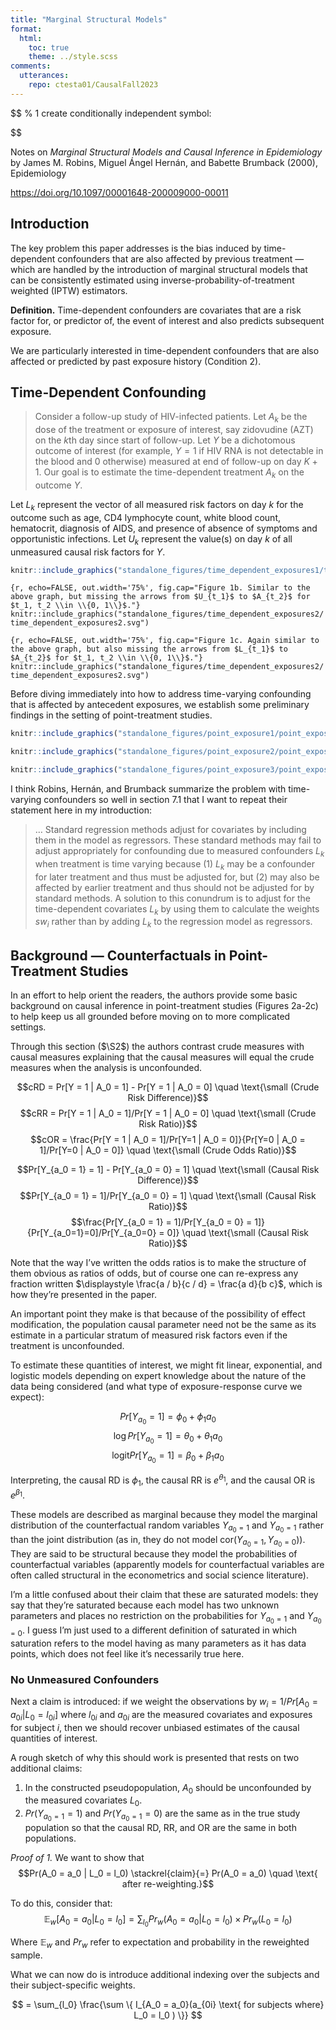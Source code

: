 ```yaml
---
title: "Marginal Structural Models"
format: 
  html:
    toc: true
    theme: ../style.scss
comments:
  utterances:
    repo: ctesta01/CausalFall2023
---
```


::: {.content-hidden}
$$
\newcommand{\E}[0]{\mathbb E}

% 1 create conditionally independent symbol:
\newcommand\independent{\perp\!\!\!\perp}
\def\independenT#1#2{\mathrel{\rlap{$#1#2$}\mkern2mu{#1#2}}}
$$
:::

Notes on <i>Marginal Structural Models and Causal Inference in Epidemiology</i> by James M. Robins, Miguel Ángel Hernán, and Babette Brumback (2000), Epidemiology

<https://doi.org/10.1097/00001648-200009000-00011>

## Introduction 

The key problem this paper addresses is the bias induced by time-dependent confounders that
are also affected by previous treatment — which are handled by the introduction of 
marginal structural models that can be consistently estimated using inverse-probability-of-treatment 
weighted (IPTW) estimators. 

**Definition.** <span style='vocab'>Time-dependent confounders</span> are covariates that are a 
risk factor for, or predictor of, the event of interest and also predicts subsequent exposure. 

We are particularly interested in time-dependent confounders that are also affected or predicted 
by past exposure history (Condition 2). 

## Time-Dependent Confounding

> Consider a follow-up study of HIV-infected patients. Let $A_k$ be
the dose of the treatment or exposure of interest, say zidovudine (AZT)
on the $k$th day since start of follow-up. Let $Y$ be a dichotomous outcome of interest
(for example, $Y = 1$ if HIV RNA is not detectable in the blood and 0 otherwise)
measured at end of follow-up on day $K+1$. Our goal is to estimate the time-dependent
treatment $A_k$ on the outcome $Y$.

Let $L_k$ represent the vector of all measured risk factors on day $k$ for the
outcome such as age, CD4 lymphocyte count, white blood count, hematocrit, 
diagnosis of AIDS, and presence of absence of symptoms and opportunistic infections. 
Let $U_k$ represent the value(s) on day $k$ of all unmeasured causal risk factors
for $Y$. 

```r
knitr::include_graphics("standalone_figures/time_dependent_exposures1/time_dependent_exposures1.svg")
```

```{r, echo=FALSE, out.width='75%', fig.cap="Figure 1b. Similar to the above graph, but missing the arrows from $U_{t_1}$ to $A_{t_2}$ for $t_1, t_2 \\in \\{0, 1\\}$."}
knitr::include_graphics("standalone_figures/time_dependent_exposures2/time_dependent_exposures2.svg")
```

```{r, echo=FALSE, out.width='75%', fig.cap="Figure 1c. Again similar to the above graph, but also missing the arrows from $L_{t_1}$ to $A_{t_2}$ for $t_1, t_2 \\in \\{0, 1\\}$."}
knitr::include_graphics("standalone_figures/time_dependent_exposures2/time_dependent_exposures2.svg")
```

Before diving immediately into how to address time-varying confounding that 
is affected by antecedent exposures, we establish some preliminary findings
in the setting of point-treatment studies. 

```r
knitr::include_graphics("standalone_figures/point_exposure1/point_exposure1.svg")
```

```r
knitr::include_graphics("standalone_figures/point_exposure2/point_exposure2.svg")
```

```r
knitr::include_graphics("standalone_figures/point_exposure3/point_exposure3.svg")
```

I think Robins, Hernán, and Brumback summarize the problem with time-varying confounders
so well in section 7.1 that I want to repeat their statement here in my introduction: 

> ... Standard regression methods adjust for covariates by including them in the model as regressors. These standard methods may fail to adjust appropriately for confounding due to measured confounders $L_k$ when treatment is time varying because (1) $L_k$ may be a confounder for later treatment and thus must be adjusted for, but (2) may also be affected by earlier treatment and thus should not be adjusted for by standard methods. A solution to this conundrum is to adjust for the time-dependent covariates $L_k$ by using them to calculate the weights $sw_i$ rather than by adding $L_k$ to the
regression model as regressors. 

## Background — Counterfactuals in Point-Treatment Studies

In an effort to help orient the readers, the authors provide some basic background
on causal inference in point-treatment studies (Figures 2a-2c) to help keep us all
grounded before moving on to more complicated settings. 

Through this section ($\S2$) the authors contrast <span class='vocab'>crude measures</span> with <span class='vocab'>causal measures</span>
explaining that the causal measures will equal the crude measures when the 
analysis is unconfounded. 

$$cRD = Pr[Y = 1 | A_0 = 1] - Pr[Y = 1 | A_0 = 0] \quad \text{\small (Crude Risk Difference)}$$
$$cRR = Pr[Y = 1 | A_0 = 1]/Pr[Y = 1 | A_0 = 0] \quad \text{\small (Crude Risk Ratio)}$$
$$cOR = \frac{Pr[Y = 1 | A_0 = 1]/Pr[Y=1 | A_0 = 0]}{Pr[Y=0 | A_0 = 1]/Pr[Y=0 | A_0 = 0]} \quad \text{\small (Crude Odds Ratio)}$$

$$Pr[Y_{a_0 = 1} = 1] - Pr[Y_{a_0 = 0} = 1] \quad \text{\small (Causal Risk Difference)}$$
$$Pr[Y_{a_0 = 1} = 1]/Pr[Y_{a_0 = 0} = 1] \quad \text{\small (Causal Risk Ratio)}$$
$$\frac{Pr[Y_{a_0 = 1} = 1]/Pr[Y_{a_0 = 0} = 1]}{Pr[Y_{a_0=1}=0]/Pr[Y_{a_0=0} = 0]} \quad \text{\small (Causal Risk Ratio)}$$

Note that the way I've written the odds ratios is to make the structure of them 
obvious as ratios of odds, but of course one can re-express any fraction 
written $\displaystyle \frac{a / b}{c / d} = \frac{a d}{b c}$, which is how 
they're presented in the paper. 

An important point they make is that because of the possibility of effect modification, 
the population causal parameter need not be the same as its estimate in a particular
stratum of measured risk factors even if the treatment is unconfounded. 

To estimate these quantities of interest, we might fit linear, exponential, and logistic models
depending on expert knowledge about the nature of the data being considered
(and what type of exposure-response curve we expect): 

$$Pr[Y_{a_0} = 1] = \phi_0 + \phi_1 a_0$$
$$\log Pr[Y_{a_0} = 1] = \theta_0 + \theta_1 a_0$$
$$\text{logit} Pr[Y_{a_0} = 1] = \beta_0 + \beta_1 a_0$$

Interpreting, the causal RD is $\phi_1$, the causal RR is $e^{\theta_1}$, 
and the causal OR is $e^{\beta_1}$. 

These models are described as <span class='vocab'>marginal</span> 
because they model the marginal distribution of the counterfactual
random variables $Y_{a_0=1}$ and $Y_{a_0=1}$ rather than the joint distribution
(as in, they do not model $\text{cor}(Y_{a_0=1}, Y_{a_0=0})$). They are 
said to be <span class='vocab'>structural</span> because they model the 
probabilities of counterfactual variables (apparently 
models for counterfactual variables are often called structural 
in the econometrics and social science literature). 

I'm a little confused about their claim that these are <span class='vocab'>saturated</span>
models:  they say that they're saturated because each model has two unknown parameters 
and places no restriction on the probabilities for $Y_{a_0 = 1}$ and $Y_{a_0 = 0}$. 
I guess I'm just used to a different definition of saturated in which saturation 
refers to the model having as many parameters as it has data points, which does not 
feel like it's necessarily true here. 

### No Unmeasured Confounders 

Next a claim is introduced: if we weight the observations by 
$w_i = 1/Pr[A_0 = a_{0i} | L_0 = l_{0i}]$ where $l_{0i}$
and $a_{0i}$ are the measured covariates and 
exposures for subject $i$, then we should recover
unbiased estimates of the causal quantities of interest. 

A rough sketch of why this should work is presented that
rests on two additional claims: 

  1. In the constructed pseudopopulation, $A_0$ should be unconfounded
  by the measured covariates $L_0$.
  2. $Pr(Y_{a_0=1} = 1)$ and $Pr(Y_{a_0=1} = 0)$ are the same as in the 
  true study population so that the causal RD, RR, and OR are the same 
  in both populations. 
  
*Proof of 1.* We want to show that
$$Pr(A_0 = a_0 | L_0 = l_0) \stackrel{claim}{=} Pr(A_0 = a_0) \quad \text{ after re-weighting.}$$

To do this, consider that:
$$\E_w[A_0 = a_0 | L_0 = l_0] = \sum_{l_0} Pr_w(A_0 = a_0 | L_0 = l_0) \times Pr_w(L_0 = l_0)$$

Where $\E_w$ and $Pr_w$ refer to expectation and probability in the reweighted sample. 

What we can now do is introduce additional indexing over the subjects 
and their subject-specific weights. 

$$ = \sum_{l_0} \frac{\sum \{ I_{A_0 = a_0}(a_{0i} \text{ for subjects where} L_0 = l_0 ) \}} $$
